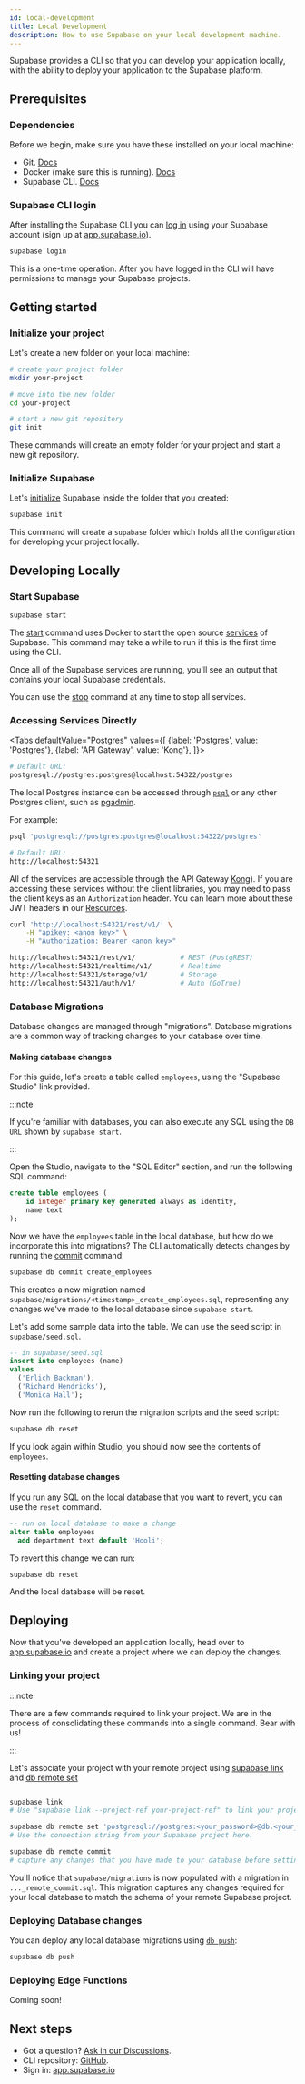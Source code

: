 ```yaml
---
id: local-development
title: Local Development
description: How to use Supabase on your local development machine.
---
```



Supabase provides a CLI so that you can develop your application locally, with the ability to deploy your application to the Supabase platform.

## Prerequisites

### Dependencies

Before we begin, make sure you have these installed on your local machine:

- Git. [Docs](https://github.com/git-guides/install-git)
- Docker (make sure this is running). [Docs](https://docs.docker.com/engine/install/)
- Supabase CLI. [Docs](/docs/reference/cli/installing-and-updating)

### Supabase CLI login

After installing the Supabase CLI you can [log in](/docs/reference/cli/supabase-login) using your Supabase account (sign up at [app.supabase.io](https://app.supabase.io)).

```bash
supabase login
```

This is a one-time operation. After you have logged in the CLI will have permissions to manage your Supabase projects.

## Getting started

### Initialize your project 

Let's create a new folder on your local machine:

```bash
# create your project folder
mkdir your-project

# move into the new folder
cd your-project

# start a new git repository
git init
```

These commands will create an empty folder for your project and start a new git repository.

### Initialize Supabase

Let's [initialize](/docs/reference/cli/supabase-init) Supabase inside the folder that you created:

```bash
supabase init
```

This command will create a `supabase` folder which holds all the configuration for developing your project locally.

## Developing Locally

### Start Supabase

```bash
supabase start
```

The [start](/docs/reference/cli/supabase-start) command uses Docker to start the open source [services](/docs/#how-it-works) of Supabase. 
This command may take a while to run if this is the first time using the CLI.

Once all of the Supabase services are running, you'll see an output that contains your local Supabase credentials.

You can use the [stop](/docs/reference/cli/supabase-stop) command at any time to stop all services.

### Accessing Services Directly

<Tabs
defaultValue="Postgres"
values={[
  {label: 'Postgres', value: 'Postgres'},
  {label: 'API Gateway', value: 'Kong'},
]}>
<TabItem value="Postgres">

```sh
# Default URL:
postgresql://postgres:postgres@localhost:54322/postgres
```

The local Postgres instance can be accessed through [`psql`](https://www.postgresql.org/docs/current/app-psql.html)
or any other Postgres client, such as [pgadmin](https://www.pgadmin.org/).

For example:

```bash
psql 'postgresql://postgres:postgres@localhost:54322/postgres'
```

</TabItem>
<TabItem value="Kong">

```sh
# Default URL:
http://localhost:54321
```

All of the services are accessible through the API Gateway [Kong](https://github.com/Kong/kong)).
If you are accessing these services without the client libraries, you may need to pass the client keys as an `Authorization` header.
You can learn more about these JWT headers in our [Resources](/docs/learn/auth-deep-dive/auth-deep-dive-jwts).

```sh
curl 'http://localhost:54321/rest/v1/' \
    -H "apikey: <anon key>" \
    -H "Authorization: Bearer <anon key>"

http://localhost:54321/rest/v1/           # REST (PostgREST)
http://localhost:54321/realtime/v1/       # Realtime
http://localhost:54321/storage/v1/        # Storage
http://localhost:54321/auth/v1/           # Auth (GoTrue)
```

</TabItem>
</Tabs>


### Database Migrations

Database changes are managed through "migrations". Database migrations are a common way of tracking changes to your database over time. 


#### Making database changes

For this guide, let's create a table called `employees`, using the "Supabase Studio" link provided. 

:::note 

If you're familiar with databases, you can also execute any SQL using the `DB URL` shown by `supabase start`. 

::: 

Open the Studio, navigate to the "SQL Editor" section, and run the following SQL command:

```sql
create table employees (
	id integer primary key generated always as identity,
	name text
);
```

Now we have the `employees` table in the local database, but how do we incorporate this into migrations? The CLI automatically detects changes by running the [commit](/docs/reference/cli/supabase-db-commit) command:

```sh
supabase db commit create_employees
```

This creates a new migration named `supabase/migrations/<timestamp>_create_employees.sql`, representing any changes we've made to the local database since `supabase start`.

Let's add some sample data into the table. We can use the seed script in `supabase/seed.sql`. 

```sql
-- in supabase/seed.sql
insert into employees (name)
values 
  ('Erlich Backman'),
  ('Richard Hendricks'),
  ('Monica Hall');
```

Now run the following to rerun the migration scripts and the seed script:

```bash
supabase db reset
```

If you look again within Studio, you should now see the contents of `employees`. 

#### Resetting database changes

If you run any SQL on the local database that you want to revert, you can use the `reset` command.

```sql
-- run on local database to make a change
alter table employees 
  add department text default 'Hooli';
```

To revert this change we can run:

```sh
supabase db reset
```

And the local database will be reset.

## Deploying 

Now that you've developed an application locally, head over to [app.supabase.io](https://app.supabase.io) and create a project where we can deploy the changes.

### Linking your project 

:::note 

There are a few commands required to link your project. We are in the process of consolidating these commands into a single command. Bear with us!

::: 

Let's associate your project with your remote project using [supabase link](/docs/guides/local-development) and [db remote set](/docs/reference/cli/supabase-db-remote-set)


```bash

supabase link 
# Use "supabase link --project-ref your-project-ref" to link your project in one step.

supabase db remote set 'postgresql://postgres:<your_password>@db.<your_project_ref>.supabase.co:5432/postgres'
# Use the connection string from your Supabase project here.

supabase db remote commit
# capture any changes that you have made to your database before setting up the CLI
```

You'll notice that `supabase/migrations` is now populated with a migration in `..._remote_commit.sql`. 
This migration captures any changes required for your local database to match the schema of your remote Supabase project.


### Deploying Database changes

You can deploy any local database migrations using [`db push`](/docs/reference/cli/supabase-db-push):

```sh
supabase db push
```

### Deploying Edge Functions

Coming soon!

## Next steps

- Got a question? [Ask in our Discussions](https://github.com/supabase/supabase/discussions).
- CLI repository: [GitHub](https://github.com/supabase/cli).
- Sign in: [app.supabase.io](https://app.supabase.io)
